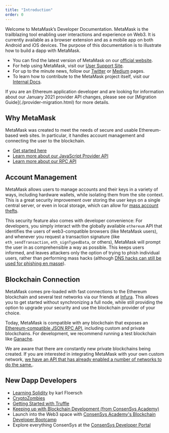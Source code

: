 ```yaml
---
title: "Introduction"
order: 0
---
```


Welcome to MetaMask’s Developer Documentation. MetaMask is the trailblazing tool enabling user interactions and experience on Web3. It is currently available as a browser extension and as a mobile app on both Android and iOS devices. The purpose of this documentation is to illustrate how to build a dapp with MetaMask.

- You can find the latest version of MetaMask on our [official website](https://metamask.io/).
- For help using MetaMask, visit our [User Support Site](https://metamask.zendesk.com/).
- For up to the minute news, follow our [Twitter](https://twitter.com/MetaMask) or [Medium](https://medium.com/metamask) pages.
- To learn how to contribute to the MetaMask project itself, visit our [Internal Docs](https://github.com/MetaMask/metamask-extension/tree/develop/docs).

<Tip title="Recent Breaking Provider Changes">
  If you are an Ethereum application developer and are looking for information
  about our January 2021 provider API changes, please see our [Migration
  Guide](./provider-migration.html) for more details.
</Tip>

## Why MetaMask

MetaMask was created to meet the needs of secure and usable Ethereum-based web sites. In particular, it handles account management and connecting the user to the blockchain.

- [Get started here](./getting-started.md)
- [Learn more about our JavaScript Provider API](./ethereum-provider.md)
- [Learn more about our RPC API](./rpc-api.md)

## Account Management

MetaMask allows users to manage accounts and their keys in a variety of ways, including hardware wallets, while isolating them from the site context. This is a great security improvement over storing the user keys on a single central server, or even in local storage, which can allow for [mass account thefts](https://www.ccn.com/cryptocurrency-exchange-etherdelta-hacked-in-dns-hijacking-scheme/).

This security feature also comes with developer convenience: For developers, you simply interact with the globally available `ethereum` API that identifies the users of web3-compatible browsers (like MetaMask users), and whenever you request a transaction signature (like `eth_sendTransaction`, `eth_signTypedData`, or others), MetaMask will prompt the user in as comprehensible a way as possible. This keeps users informed, and leaves attackers only the option of trying to phish individual users, rather than performing mass hacks (although [DNS hacks can still be used for phishing en masse](https://medium.com/metamask/new-phishing-strategy-becoming-common-1b1123837168)).

## Blockchain Connection

MetaMask comes pre-loaded with fast connections to the Ethereum blockchain and several test networks via our friends at [Infura](https://infura.io/). This allows you to get started without synchronizing a full node, while still providing the option to upgrade your security and use the blockchain provider of your choice.

Today, MetaMask is compatible with any blockchain that exposes an [Ethereum-compatible JSON RPC API](https://eth.wiki/json-rpc/API), including custom and private blockchains. For development, we recommend running a test blockchain like [Ganache](https://www.trufflesuite.com/ganache).

We are aware that there are constantly new private blockchains being created. If you are interested in integrating MetaMask with your own custom network, [we have an API that has already enabled a number of networks to do the same.](https://medium.com/metamask/connect-users-to-layer-2-networks-with-the-metamask-custom-networks-api-d0873fac51e5).

## New Dapp Developers

- [Learning Solidity](https://karl.tech/learning-solidity-part-1-deploy-a-contract/) by karl Floersch
- [CryptoZombies](https://cryptozombies.io/)
- [Getting Started with Truffle](https://www.trufflesuite.com/docs/truffle/quickstart)
- [Keeping up with Blockchain Development (from ConsenSys Academy)](https://github.com/ConsenSys-Academy/Blockchain-Developer-Bootcamp/blob/main/docs/S00-intro/L6-keeping-up/index.md)
- Launch into the Web3 space with [ConsenSys Academy's Blockchain Developer Bootcamp](https://consensys.net/academy/bootcamp/)
- Explore everything ConsenSys at the [ConsenSys Developer Portal](https://consensys.net/developers/)
